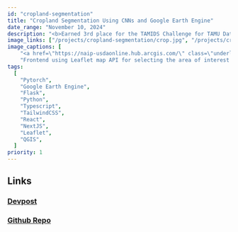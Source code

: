 ```yaml
---
id: "cropland-segmentation"
title: "Cropland Segmentation Using CNNs and Google Earth Engine"
date_range: "November 10, 2024"
description: "<b>Earned 3rd place for the TAMIDS Challenge for TAMU Datathon 2024.</b><br />Cropland area data is invaluable, yet not available for all countries. Trained on cropland data from the USDA, this model can segment satellite imagery anywhere into masks that describe the crop landscape."
image_links: ["/projects/cropland-segmentation/crop.jpg", "/projects/cropland-segmentation/map.jpg"]
image_captions: [
    "<a href=\"https://naip-usdaonline.hub.arcgis.com/\" class=\"underline text-blue-400\">NAIP</a> and <a href=\"https://nassgeodata.gmu.edu/CropScape/\" class=\"underline text-blue-400\">CDL</a> databases overlayed. Green is cotton production area, red is all other land use (details removed for simplicity)", 
    "Frontend using Leaflet map API for selecting the area of interest to run image segmentation"]
tags:
  [
    "Pytorch",
    "Google Earth Engine",
    "Flask",
    "Python",
    "Typescript",
    "TailwindCSS",
    "React",
    "NextJS",
    "Leaflet",
    "QGIS",
  ]
priority: 1
---
```


## Links
### [Devpost](https://devpost.com/software/cropland-segmentation-using-cnns-and-google-earth-engine)
### [Github Repo](https://github.com/JadonLee8/Datathon24) 





